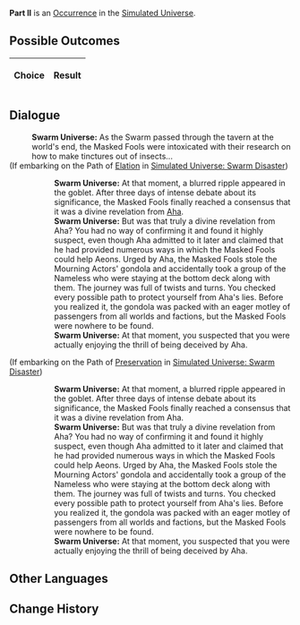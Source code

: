 {{Simulated Universe Event Infobox
|title         = Part II
|image         = 5.png
|type          =
|domains_su    = 
|domains_ext   = 
|domains_swarm = 
|domains_gng   = 
|requirements  =
|prev          = 
|next          = 
|indexRewards  =
|characters    = Aha
}}
'''Part II''' is an [[Simulated Universe/Occurrence|Occurrence]] in the [[Simulated Universe]].

==Possible Outcomes==
{| class="article-table"
!Choice
!Result

|}

<!--
==Gameplay Notes==

-->
==Dialogue==
{{Dialogue Start}}
:'''Swarm Universe:''' As the Swarm passed through the tavern at the world's end, the Masked Fools were intoxicated with their research on how to make tinctures out of insects...
;(If embarking on the Path of [[Simulated Universe/Paths#Elation|Elation]] in [[Simulated Universe: Swarm Disaster]])
:{{SU Special Dialogue|Elation|Bottoms up!|Chitin Cumin Wine is so hard to swallow, but let's cheers!}}
::'''Swarm Universe:''' At that moment, a blurred ripple appeared in the goblet. After three days of intense debate about its significance, the Masked Fools finally reached a consensus that it was a divine revelation from [[Aha]]. {{Color|Keyword|"Stop drinking, and go assist Aeons!"}}
::'''Swarm Universe:''' But was that truly a divine revelation from Aha? You had no way of confirming it and found it highly suspect, even though Aha admitted to it later and claimed that he had provided numerous ways in which the Masked Fools could help Aeons. Urged by Aha, the Masked Fools stole the Mourning Actors' gondola and accidentally took a group of the Nameless who were staying at the bottom deck along with them. The journey was full of twists and turns. You checked every possible path to protect yourself from Aha's lies. Before you realized it, the gondola was packed with an eager motley of passengers from all worlds and factions, but the Masked Fools were nowhere to be found.
::'''Swarm Universe:''' At that moment, you suspected that you were actually enjoying the thrill of being deceived by Aha.
;(If embarking on the Path of [[Simulated Universe/Paths#Preservation|Preservation]] in [[Simulated Universe: Swarm Disaster]])
:{{SU Special Dialogue|Preservation|Refuse.|It doesn't look very appetizing.}}
::'''Swarm Universe:''' At that moment, a blurred ripple appeared in the goblet. After three days of intense debate about its significance, the Masked Fools finally reached a consensus that it was a divine revelation from Aha. {{Color|Keyword|"Stop drinking, and go assist Aeons!"}}
::'''Swarm Universe:''' But was that truly a divine revelation from Aha? You had no way of confirming it and found it highly suspect, even though Aha admitted to it later and claimed that he had provided numerous ways in which the Masked Fools could help Aeons. Urged by Aha, the Masked Fools stole the Mourning Actors' gondola and accidentally took a group of the Nameless who were staying at the bottom deck along with them. The journey was full of twists and turns. You checked every possible path to protect yourself from Aha's lies. Before you realized it, the gondola was packed with an eager motley of passengers from all worlds and factions, but the Masked Fools were nowhere to be found.
::'''Swarm Universe:''' At that moment, you suspected that you were actually enjoying the thrill of being deceived by Aha.
{{Dialogue End}}

==Other Languages==
{{Other Languages
|en   = Part II
|zhs  = 其二
|zht  = 其二
|ja   = その2
|ko   = II
|es   = Parte II
|fr   = Partie II
|ru   = II
|th   = ตอน 2
|vi   = Phần 2
|de   = Teil 2
|id   = Bagian II
|pt   = Parte II
}}

==Change History==
{{Change History|1.0}}
